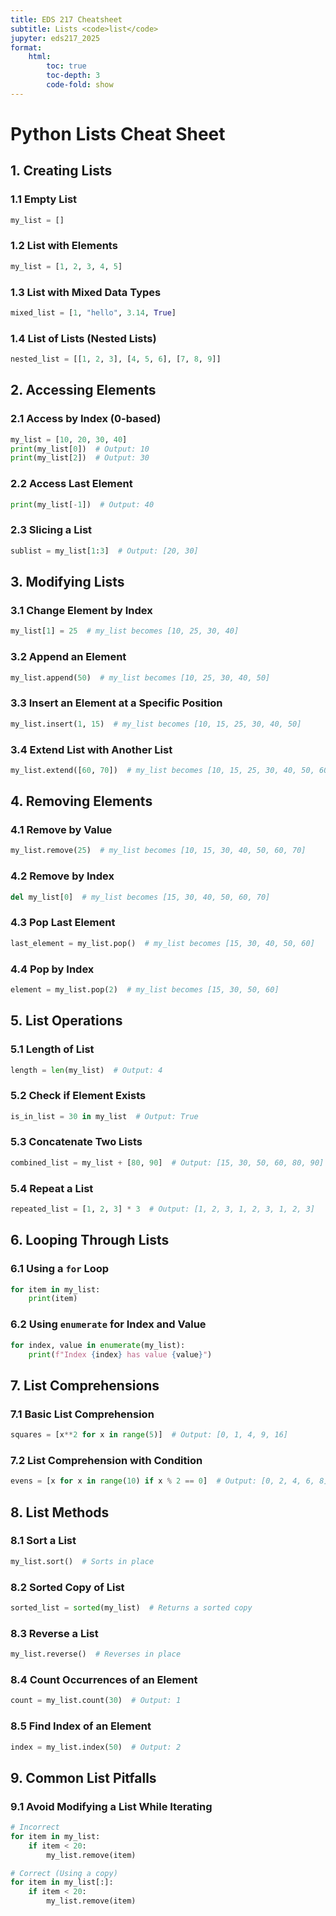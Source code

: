 ```yaml
---
title: EDS 217 Cheatsheet
subtitle: Lists <code>list</code>
jupyter: eds217_2025
format: 
    html:
        toc: true
        toc-depth: 3
        code-fold: show
---
```



# Python Lists Cheat Sheet

## 1. Creating Lists

### 1.1 Empty List
```python
my_list = []
```

### 1.2 List with Elements
```python
my_list = [1, 2, 3, 4, 5]
```

### 1.3 List with Mixed Data Types
```python
mixed_list = [1, "hello", 3.14, True]
```

### 1.4 List of Lists (Nested Lists)
```python
nested_list = [[1, 2, 3], [4, 5, 6], [7, 8, 9]]
```

## 2. Accessing Elements

### 2.1 Access by Index (0-based)
```python
my_list = [10, 20, 30, 40]
print(my_list[0])  # Output: 10
print(my_list[2])  # Output: 30
```

### 2.2 Access Last Element
```python
print(my_list[-1])  # Output: 40
```

### 2.3 Slicing a List
```python
sublist = my_list[1:3]  # Output: [20, 30]
```

## 3. Modifying Lists

### 3.1 Change Element by Index
```python
my_list[1] = 25  # my_list becomes [10, 25, 30, 40]
```

### 3.2 Append an Element
```python
my_list.append(50)  # my_list becomes [10, 25, 30, 40, 50]
```

### 3.3 Insert an Element at a Specific Position
```python
my_list.insert(1, 15)  # my_list becomes [10, 15, 25, 30, 40, 50]
```

### 3.4 Extend List with Another List
```python
my_list.extend([60, 70])  # my_list becomes [10, 15, 25, 30, 40, 50, 60, 70]
```

## 4. Removing Elements

### 4.1 Remove by Value
```python
my_list.remove(25)  # my_list becomes [10, 15, 30, 40, 50, 60, 70]
```

### 4.2 Remove by Index
```python
del my_list[0]  # my_list becomes [15, 30, 40, 50, 60, 70]
```

### 4.3 Pop Last Element
```python
last_element = my_list.pop()  # my_list becomes [15, 30, 40, 50, 60]
```

### 4.4 Pop by Index
```python
element = my_list.pop(2)  # my_list becomes [15, 30, 50, 60]
```

## 5. List Operations

### 5.1 Length of List
```python
length = len(my_list)  # Output: 4
```

### 5.2 Check if Element Exists
```python
is_in_list = 30 in my_list  # Output: True
```

### 5.3 Concatenate Two Lists
```python
combined_list = my_list + [80, 90]  # Output: [15, 30, 50, 60, 80, 90]
```

### 5.4 Repeat a List
```python
repeated_list = [1, 2, 3] * 3  # Output: [1, 2, 3, 1, 2, 3, 1, 2, 3]
```

## 6. Looping Through Lists

### 6.1 Using a `for` Loop
```python
for item in my_list:
    print(item)
```

### 6.2 Using `enumerate` for Index and Value
```python
for index, value in enumerate(my_list):
    print(f"Index {index} has value {value}")
```

## 7. List Comprehensions

### 7.1 Basic List Comprehension
```python
squares = [x**2 for x in range(5)]  # Output: [0, 1, 4, 9, 16]
```

### 7.2 List Comprehension with Condition
```python
evens = [x for x in range(10) if x % 2 == 0]  # Output: [0, 2, 4, 6, 8]
```

## 8. List Methods

### 8.1 Sort a List
```python
my_list.sort()  # Sorts in place
```

### 8.2 Sorted Copy of List
```python
sorted_list = sorted(my_list)  # Returns a sorted copy
```

### 8.3 Reverse a List
```python
my_list.reverse()  # Reverses in place
```

### 8.4 Count Occurrences of an Element
```python
count = my_list.count(30)  # Output: 1
```

### 8.5 Find Index of an Element
```python
index = my_list.index(50)  # Output: 2
```

## 9. Common List Pitfalls

### 9.1 Avoid Modifying a List While Iterating
```python
# Incorrect
for item in my_list:
    if item < 20:
        my_list.remove(item)

# Correct (Using a copy)
for item in my_list[:]:
    if item < 20:
        my_list.remove(item)
```
